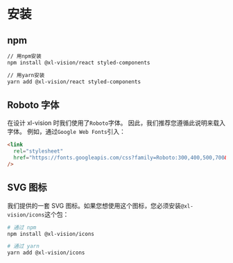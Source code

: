 # 安装

## npm

```bash
// 用npm安装
npm install @xl-vision/react styled-components

// 用yarn安装
yarn add @xl-vision/react styled-components
```

## Roboto 字体

在设计 xl-vision 时我们使用了`Roboto`字体。 因此，我们推荐您遵循此说明来载入字体。 例如，通过`Google Web Fonts`引入：

```html
<link
  rel="stylesheet"
  href="https://fonts.googleapis.com/css?family=Roboto:300,400,500,700&display=swap"
/>
```

## SVG 图标

我们提供的一套 SVG 图标。如果您想使用这个图标，您必须安装`@xl-vision/icons`这个包：

```bash
# 通过 npm
npm install @xl-vision/icons

# 通过 yarn
yarn add @xl-vision/icons
```
